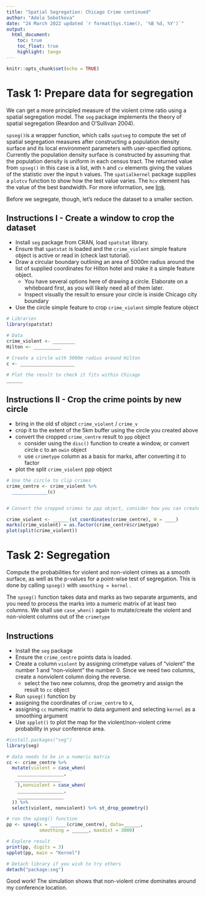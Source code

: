 ```yaml
---
title: "Spatial Segregation: Chicago Crime continued"
author: "Adela Sobotkova"
date: "24 March 2022 updated `r format(Sys.time(), '%B %d, %Y')`"
output: 
  html_document:
    toc: true
    toc_float: true
    highlight: tango
---
```


```r
knitr::opts_chunk$set(echo = TRUE)
```

# Task 1: Prepare data for segregation
We can get a more principled measure of the violent crime ratio using a spatial segregation model. The `seg` package implements the theory of spatial segregation (Reardon and O'Sullivan 2004).

`spseg()`is a wrapper function, which calls `spatseg` to compute the set of spatial segregation measures after constructing a population density surface and its local environment parameters with user-specified options. Currently the population density surface is constructed by assuming that the population density is uniform in each census tract.
The returned value from `spseg()` in this case is a list, with `h` and `cv` elements giving the values of the statistic over the input `h` values. The `spatialkernel` package supplies a `plotcv` function to show how the test value varies. The `hcv` element has the value of the best bandwidth. For more information, see [link](https://rdrr.io/cran/seg/man/spseg.html).

Before we segregate, though, let's reduce the dataset to a smaller section.
 
## Instructions I - Create a window to crop the dataset

* Install `seg` package from CRAN, load `spatstat` library. 
* Ensure that `spatstat` is loaded and the `crime_violent` simple feature object is active or read in (check last tutorial). 
* Draw a circular boundary outlining an area of 5000m radius around the list of supplied coordinates for Hilton hotel and make it a simple feature object.
  - You have several options here of drawing a circle. Elaborate on a whiteboard first, as you will likely need all of them later.
  - Inspect visually the result to ensure your circle is inside Chicago city boundary 
* Use the circle simple feature to crop `crime_violent` simple feature object


```r
# Libraries
library(spatstat)

# Data
crime_violent <- ________
Hilton <- __________

# Create a circle with 5000m radius around Hilton
c <- ____________________

# Plot the result to check it fits within Chicago
______
```


## Instructions II - Crop the crime points by new circle

* bring in the old sf object `crime_violent` / `crime_v`
* crop it to the extent of the 5km buffer using the circle you created above
* convert the cropped `crime_centre` result to `ppp` object 
  -   consider using the `disc()` function to create a window, or convert circle c to an `owin` object
  -   use `crimetype` column as a basis for marks, after converting it to factor
* plot the split `crime_violent` ppp object

```r

# Use the circle to clip crimes
crime_centre <- crime_violent %>% 
  _____________(c) 


# Convert the cropped crimes to ppp object, consider how you can create a window

crime_violent <- ______(st_coordinates(crime_centre), W = ____)
marks(crime_violent) = as.factor(crime_centre$crimetype)
plot(split(crime_violent))
```

# Task 2: Segregation 
Compute the probabilities for violent and non-violent crimes as a smooth surface, as well as the p-values for a point-wise test of segregation. This is done by calling `spseg()` with `smoothing = kernel` .

The `spseg()` function takes data and marks as two separate arguments, and you need to process the marks into a numeric matrix of at least two columns. We shall use `case_when()` again to mutate/create the violent and non-violent columns out of the `crimetype`

## Instructions

* Install the `seg` package
* Ensure the `crime_centre` points data is loaded. 
* Create a column `violent` by assigning crimetype values of "violent" the number 1 and "non-violent" the number 0. Since we need two columns, create a nonviolent column doing the reverse.
  - select the two new columns, drop the geometry and assign the result to `cc` object 
* Run `spseg()` function by
 - assigning the coordinates of `crime_centre` to x,
 - assigning `cc` numeric matrix to data argument and selecting `kernel` as a smoothing argument
* Use `spplot()` to plot the map for the violent/non-violent crime probability in your conference area. 


```r
#install.packages("seg")
library(seg)

# data needs to be in a numeric matrix
cc <- crime_centre %>% 
  mutate(violent = case_when(
    _________________,
   _________________
    ),nonviolent = case_when(
    _________________,
    _________________
  )) %>% 
  select(violent, nonviolent) %>% st_drop_geometry()

# run the spseg() function
pp <- spseg(x = ______(crime_centre), data=______,
            smoothing = ______, maxdist = 3000)

# Explore result
print(pp, digits = 3)
spplot(pp, main = "Kernel")

# Detach library if you wish to try others
detach("package:seg")
```

Good work! The simulation shows that non-violent crime dominates around my conference location.


